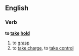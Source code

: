 ==English==
===Verb===
'''to [[take]] [[hold]]'''
# to [[grasp]]
# to [[take charge]], to [[take control]]